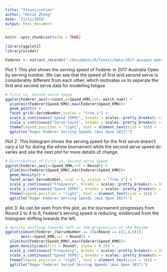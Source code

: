 ```yaml
---
title: "Visualisation"
author: "Huize Zhang"
date: "21/11/2018"
output: html_document
---
```


```r
knitr::opts_chunk$set(echo = TRUE)

library(ggplot2)
library(visdat)
```

```r
Federer <- extract_records("~/Documents/R/Tennis/data/2017-ausopen-matches.csv", "~/Documents/R/Tennis/data/2017-ausopen-points.csv", "Roger Federer")
```

Plot 1: This plot shows the serving speed of Federer in 2017 Australia Open by serving number. We can see that the speed of first and second serve is considerably different from each other, which motivates us to seperate the first and second serve data for modelling fatigue
```r
# First vs. Second serve speed
ggplot(Federer,aes(x=Count,y=Speed_KMH,col= match_num)) +
  ylim(min(Federer$Speed_KMH),max(Federer$Speed_KMH))+
  geom_point() +
  facet_grid(~ServeNumber,scales = "free_x") + 
  scale_y_continuous("Speed (KPH)", breaks = scales::pretty_breaks(n = 10)) +
  scale_x_continuous("Serve Count", breaks = scales::pretty_breaks(n = 10)) + 
  theme(legend.position = "right", text = element_text(size = 16)) + 
  ggtitle("Roger Federer Serving Speeds (Aus Open 2017)")
```


Plot 2: This histogram shows the serving speed for the first serve doesn't vary a lot for during the whole tournament while the second serve speed do varies and see the next plot for more details of change. 
```r
# Distribution of First vs. Second serve speed
ggplot(Federer,aes(x=Speed_KMH,col = Round)) +
  ylim(min(Federer$Speed_KMH),max(Federer$Speed_KMH))+
  geom_density() +
  facet_wrap(~ServeNumber, ncol = 1, scales = "free_x") + 
  scale_y_continuous("Frequency", breaks = scales::pretty_breaks(n = 10)) +
  scale_x_continuous("Speed (KPH)", breaks = scales::pretty_breaks(n = 10)) + 
  theme(legend.position = "right", text = element_text(size = 16)) + 
  ggtitle("Roger Federer Serving Speeds (Aus Open 2017)")
```

plot 3: As can be seen from this plot, as the tournament progresses from Round 2 to 4 to 6, Federer's serving speed is reducing, evidenced from the histogram  shifting towards the left.  
```r
# density shifting towards left as the progression of the Round#
ggplot(subset(Federer,(ServeNumber == 2)&(Round == c(2,4,6))),
       aes(x=Speed_KMH,col = Round)) +
  ylim(min(Federer$Speed_KMH),max(Federer$Speed_KMH))+
  geom_density(aes(fill = Round), alpha = 0.25) +
  scale_y_continuous("Frequency", breaks = scales::pretty_breaks(n = 10)) +
  scale_x_continuous("Speed (KPH)", breaks = scales::pretty_breaks(n = 10)) + 
  theme(legend.position = "right", text = element_text(size = 16)) + 
  ggtitle("Roger Federer Second Serving Speeds (Aus Open 2017)")


```



